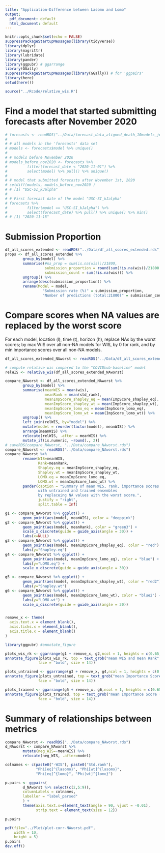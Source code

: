 ```yaml
---
title: "Application-Difference between Lasomo and Lomo"
output:
  pdf_document: default
  html_document: default
---
```


```r
knitr::opts_chunk$set(echo = FALSE)
suppressPackageStartupMessages(library(tidyverse))
library(dplyr)
library(magrittr)
library(lubridate)
library(pander)
library(ggpubr) # ggarrange
library(GGally) 
suppressPackageStartupMessages(library(GGally)) # for 'ggpairs'
library(here)
setwd(here())
```
```r
source("../Rcode/relative_wis.R") 
```

# Find a model that started submitting forecasts after November 2020

```r
# forecasts <- readRDS("../Data/forecast_data_aligned_death_10models_june20-nov22.rds")
# 
# # all models in the 'forecasts' data set
# models <- forecasts$model %>% unique()
# 
# # models before November 2020
# models_before_nov2020 <- forecasts %>% 
#         filter(forecast_date < "2020-11-01") %>% 
#         select(model) %>% pull() %>% unique()
# 
# # model that submitted forecasts after November 1st, 2020
# setdiff(models, models_before_nov2020 )
# # [1] "USC-SI_kJalpha" 
# 
# # First forecast date of the model "USC-SI_kJalpha"
# forecasts %>% 
#         filter(model == "USC-SI_kJalpha") %>% 
#         select(forecast_date) %>% pull() %>% unique() %>% min()
# # [1] "2020-11-15"
```

# Submission Proportion

```r
df_all_scores_extended <- readRDS("../Data/df_all_scores_extended.rds")
props <- df_all_scores_extended %>%
        group_by(model) %>%
        summarise(#na_prop = sum(is.na(wis))/21800,
                  submission_proportion = round(sum(!is.na(wis))/21800 * 100, 1),
                  submission_count = sum(!is.na(wis))) %>%
        ungroup() %>%
        arrange(desc(submission_proportion)) %>% 
        rename(Model = model,
                 "Submission rate (%)" = submission_proportion,
                 "Number of predictions (total:21800)" = submission_count)
```


# Compare scores when NA values are replaced by the worst score

For each model, location (l), time (t), horizon (h), replace NAs by the worst scores; 
by max WIS over all non-NA models for WIS, by 0 for rank, and by min importance scores over all non-NA models.

```r
df_all_scores_extended_NAworst <- readRDS("../Data/df_all_scores_extended_NAworst.rds") 

# compute relative wis compared to the "COVIDhub-baseline" model
relWIS <- relative_wis(df_all_scores_extended_NAworst)

compare_NAworst <- df_all_scores_extended_NAworst %>% 
        group_by(model) %>% 
        summarise(meanWIS = mean(wis),
                  meanRank = mean(std_rank),
                  meanImpScore_shapley_eq = mean(ImpScore_shapley_eq),
                  meanImpScore_shapley_wt = mean(ImpScore_shapley_wt),
                  meanImpScore_lomo_eq = mean(ImpScore_lomo_eq),
                  meanImpScore_lomo_wt = mean(ImpScore_lomo_wt)) %>% 
        ungroup() %>% 
        left_join(relWIS, by="model") %>% 
        mutate(model = reorder(factor(model), meanWIS)) %>%
        arrange(meanWIS) %>% 
        relocate(relWIS, .after = meanWIS) %>% 
        mutate_if(is.numeric, ~round(., 2))
# saveRDS(compare_NAworst, "../Data/compare_NAworst.rds")
compare_NAworst <- readRDS("../Data/compare_NAworst.rds")
compare_NAworst %>% 
        rename(WIS=meanWIS, 
               Rank=meanRank, 
               Shapley.eq = meanImpScore_shapley_eq,
               Shapley.wt = meanImpScore_shapley_wt,
               LOMO.eq = meanImpScore_lomo_eq,
               LOMO.wt = meanImpScore_lomo_wt) %>% 
        pander(caption = "Summary of mean WIS, rank, importance scores 
               with untrained and trained ensembles 
               by replaceing NA values with the worst score.",
               justify = "right", 
               split.table = Inf)
```


```r
g1 <- compare_NAworst %>% ggplot() + 
        geom_point(aes(model, meanWIS), color = "deeppink") 
g2 <- compare_NAworst %>% ggplot() + 
        geom_point(aes(model, meanRank), color = "green3") +
        scale_x_discrete(guide = guide_axis(angle = 30)) +
        labs(x=NULL)
g3 <- compare_NAworst %>% ggplot() + 
        geom_point(aes(model, meanImpScore_shapley_eq), color = "red") +
        labs(y="Shapley.eq") 
g4 <- compare_NAworst %>% ggplot() + 
        geom_point(aes(model, meanImpScore_lomo_eq), color = "blue") +
        labs(y="LOMO.eq") +
        scale_x_discrete(guide = guide_axis(angle = 30))

g5 <- compare_NAworst %>% ggplot() + 
        geom_point(aes(model, meanImpScore_shapley_wt), color = "red2") +
        labs(y="Shapley.wt") 
g6 <- compare_NAworst %>% ggplot() + 
        geom_point(aes(model, meanImpScore_lomo_wt), color = "blue2") +
        labs(y="LOMO.wt") +
        scale_x_discrete(guide = guide_axis(angle = 30))


remove_x <- theme(
  axis.text.x = element_blank(),
  axis.ticks.x = element_blank(),
  axis.title.x = element_blank()
)

library(ggpubr) #annotate_figure

plots_wis_rk <- ggarrange(g1 + remove_x, g2,ncol = 1, heights = c(0.65, 1))  
annotate_figure(plots_wis_rk, top = text_grob("mean WIS and mean Rank", 
               face = "bold", size = 14))

plots_untrained <- ggarrange(g3 + remove_x, g4,ncol = 1, heights = c(0.65, 1)) 
annotate_figure(plots_untrained, top = text_grob("mean Importance Score (untrained) ", 
               face = "bold", size = 14))

plots_trained <- ggarrange(g5 + remove_x, g6,ncol = 1, heights = c(0.65, 1)) 
annotate_figure(plots_trained, top = text_grob("mean Importance Score (trained) ", 
               face = "bold", size = 14))
```


# Summary of relationships between metrics 

```r
compare_NAworst <- readRDS("../Data/compare_NAworst.rds")
d_NAworst <- compare_NAworst %>% 
        mutate(neg_WIS=-meanWIS) %>% 
        relocate(neg_WIS, .after=model) 

colnames <- c(paste0("-WIS"), paste0("Std.rank"), 
              "Phi[eq]^{lasomo}", "Phi[wt]^{lasomo}", 
              "Phi[eq]^{lomo}", "Phi[wt]^{lomo}")

p.pairs <- ggpairs(
        d_NAworst %>% select(c(2,5:9)),
        columnLabels = colnames,
        labeller = "label_parsed"
        ) + 
        theme(axis.text.x=element_text(angle = 90, vjust = -0.01),
              strip.text = element_text(size = 12))

p.pairs 

pdf(file="../Plot/plot-corr-NAworst.pdf",
    width = 10,
    height = 5)
p.pairs
dev.off()
```








